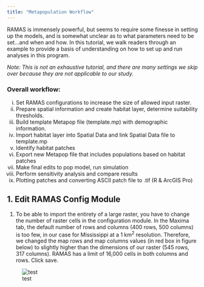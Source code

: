 ```yaml
---
title: "Metapopulation Workflow"
---
```


RAMAS is immensely powerful, but seems to require some finesse in setting up the models, and is somewhat unclear as to what parameters need to be set...and when and how. In this tutorial, we walk readers through an example to provide a basis of understanding on how to set up and run analyses in this program.

*Note: This is not an exhaustive tutorial, and there are many settings we skip over because they are not applicable to our study.*

### Overall workflow:

i.  Set RAMAS configurations to increase the size of allowed input raster.
ii. Prepare spatial information and create habitat layer, determine suitability thresholds.
iii. Build template Metapop file (template.mp) with demographic information.
iv. Import habitat layer into Spatial Data and link Spatial Data file to template.mp
v.  Identify habitat patches
vi. Export new Metapop file that includes populations based on habitat patches
vii. Make final edits to pop model, run simulation
viii. Perform sensitivity analysis and compare results
ix. Plotting patches and converting ASCII patch file to .tif (R & ArcGIS Pro)

## 1. Edit RAMAS Config Module

1.  To be able to import the entirety of a large raster, you have to change the number of raster cells in the configuration module. In the Maxima tab, the default number of rows and columns (400 rows, 500 columns) is too few, in our case for Mississippi at a 1 km^2^ resolution. Therefore, we changed the map rows and map columns values (in red box in figure below) to slightly higher than the dimensions of our raster (545 rows, 317 columns). RAMAS has a limit of 16,000 cells in both columns and rows. Click save.

![test](images/clipboard-104547776.png)
